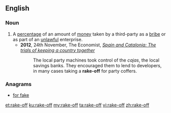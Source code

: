 {{also|rake off}}
==English==

===Noun===
{{en-noun}}
# A [[percentage]] of an amount of [[money]] taken by a third-party as a [[bribe]] or as part of an [[unlawful]] enterprise.
#* '''2012''', 24th November, The Economist, ''[http://www.economist.com/news/briefing/21567085-stabilising-spains-finances-without-tearing-its-social-fabric-apart-being-made-harder Spain and Catalonia: The trials of keeping a country together]''
#*: The local party machines took control of the ''cajas'', the local savings banks. They encouraged them to lend to developers, in many cases taking a '''rake-off''' for party coffers.

===Anagrams===
* [[for fake#English|for fake]]

[[et:rake-off]]
[[ku:rake-off]]
[[my:rake-off]]
[[ta:rake-off]]
[[vi:rake-off]]
[[zh:rake-off]]